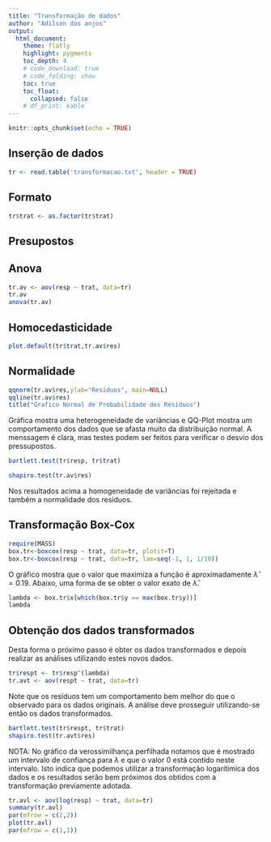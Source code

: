 ```yaml
---
title: "Transformação de dados"
author: "Adilson dos anjos"
output:
  html_document:
    theme: flatly
    highlight: pygments
    toc_depth: 4
    # code_download: true
    # code_folding: show
    toc: true
    toc_float:
      collapsed: false
    # df_print: kable
---
```


```r
knitr::opts_chunk$set(echo = TRUE)
```

## Inserção de dados

```r
tr <- read.table('transformacao.txt', header = TRUE)
```

## Formato

```r
tr$trat <- as.factor(tr$trat)
```

## Presupostos

## Anova

```r
tr.av <- aov(resp ~ trat, data=tr)
tr.av
anova(tr.av)
```

## Homocedasticidade

```r
plot.default(tr$trat,tr.av$res)
```

## Normalidade

```r
qqnorm(tr.av$res,ylab="Residuos", main=NULL)
qqline(tr.av$res)
title("Grafico Normal de Probabilidade dos Resíduos")
```

Gráfica mostra uma heterogeneidade de variâncias e QQ-Plot mostra um comportamento dos dados que se afasta muito da distribuição normal. A menssagem é clara, mas testes podem ser feitos para verificar o desvio dos pressupostos.

```r
bartlett.test(tr$resp, tr$trat)
```

```r
shapiro.test(tr.av$res)
```

Nos resultados acima a homogeneidade de variâncias foi rejeitada e também a normalidade dos resíduos.

## Transformação Box-Cox

```r
require(MASS)
box.tr<-boxcox(resp ~ trat, data=tr, plotit=T)
box.tr<-boxcox(resp ~ trat, data=tr, lam=seq(-1, 1, 1/10))
```

O gráfico mostra que o valor que maximiza a função é aproximadamente $\hat{\lambda} = 0.19$. Abaixo, uma forma de se obter o valor exato de $\hat{\lambda}$.

```r
lambda <- box.tr$x[which(box.tr$y == max(box.tr$y))] 
lambda
```

## Obtenção dos dados transformados

Desta forma o próximo passo é obter os dados transformados e depois realizar as análises utilizando estes novos dados.

```r
tr$respt <- tr$resp^(lambda)
tr.avt <- aov(respt ~ trat, data=tr)
```

Note que os resíduos tem um comportamento bem melhor do que o observado para os dados originais. A análise deve prosseguir utilizando-se então os dados transformados.

```r
bartlett.test(tr$respt, tr$trat)
shapiro.test(tr.avt$res)
```

NOTA: No gráfico da verossimilhança perfilhada notamos que é mostrado um intervalo de confiança para $\lambda$ e que o valor $0$ está contido neste intervalo. Isto indica que podemos utilizar a transformação logarítimica dos dados e os resultados serão bem próximos dos obtidos com a transformação previamente adotada.

```r
tr.avl <- aov(log(resp) ~ trat, data=tr)
summary(tr.avl)
par(mfrow = c(2,2))
plot(tr.avl)
par(mfrow = c(1,1))
```















